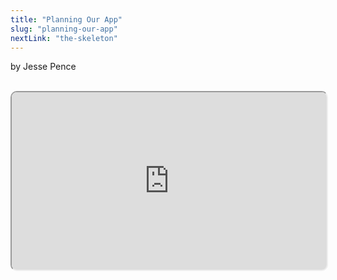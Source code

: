```yaml
---
title: "Planning Our App"
slug: "planning-our-app"
nextLink: "the-skeleton"
---
```



by Jesse Pence

<Cat />

<br />

<iframe
  style="height: fit-content; aspect-ratio: 16/9; width: 100%; border-radius: 10px; shadow: 0 10px 10px 0 rgba(0, 0, 0, 0.2);"
  src="https://www.youtube.com/embed/GOsTR2HrE3A"
  id="ytplayer"
/>

<br />

## **Table of Contents**

<br />

<a href="#introduction">Introduction</a>
<a href="#What-We-Need">What We Need</a>
<a href="#The-Plan">The Plan</a>
<a href="#conclusion">Conclusion</a>

<br />

## **Introduction**

<br />

Alright folks, the time has finally come. We've spent the last six chapters making sure that we understood our tools, and it's time to put them to use. But, every good project needs a planning stage. This is especially true whenever you're not separating your concerns in a reasonable fashion. Since we're only using one file for everything, our app will be a bit of a mess if we don't plan it out.

<br />

If you read my history chapter, you know that a lack of structure was a defining feature of early JavaScript apps. However, my neurotic brain will not allow me to make a complete tragedy of an example, so we're going to be separating everything into React-style functional components very early on. They will simply all be in the same file lumped together.

<br />

Additionally, I could not bring myself to do inline styling. I mean, if I really wanted you to see how bad it could get, I would be using HTML style attributes. But, I'm not that cruel. While everything will be in one file, the CSS and the JavaScript will be organized into their own sections.

<br />

So, in our final chapter without a demo, we will be discussing how we want our app to work, which APIs we will leverage to make that happen, and how we will structure our code to make it all work.

## **What We Need**

<br />

As you saw in the introduction, we will be building a small mock shopping app with two terrible products. It will have a wide variety of features, including:

- Two static pages, "Home" and "About"
- A dynamic page for each product
- A dynamic page for all products
- A dynamic page to show the cart contents
- A cart that persists between page loads
- A theme that persists between page loads
- A reactive search bar that actively filters products

<br />

That's a lot of features to fit into one file! The key will be to focus on one thing at a time, and luckily we will be using the same tools to solve each of these problems. Let's see how each tool we've discussed so far will be essential to our app.

<br />

First, we learned about state management. The cart, the theme, the search bar, even the URL are all things that we will need to keep track of. Because we are using vanilla JavaScript, that means we will have to not only keep track of the state, but also update the DOM whenever the state changes. This is a lot of work, and it's easy to make mistakes.

<br />

Next, we learned about the `location` API. We learned that we can use it to read what is in the address bar. So, we can use it to determine which page to serve the user. However, the `location` just lets us read the URL. We need to be able to update it as well when the user clicks on a link.

<br />

Luckily, we learned about the `history` API as well. This will allow us to both update and listen for changes to the URL. With these two APIs combined, we will have full client-side routing in our app. But, what about the cart and the theme?

<br />

For that, we learned about the `localStorage` API. This will allow us to persist our cart and theme between page loads. This is a very simple API, but it is extremely useful in a single-page app.

<br />

We do still need to worry about how to accomodate search parameters, though. For that, we learned about the `URLSearchParams` API. This will allow us to read and update the search parameters in the URL and filter our products based on the user's search.

<br />

One additional web API that we will be using is the `fetch` API. This will allow us to make requests to our mock database. In our case, we will be using this to get the products for our dynamic pages. Many single page applications use external APIs to populate their content, and we will be no exception. I needed this to be a fetch call so you could see how incorporating external data can be an issue in a single-page app.

<br />

## **The Plan**

<br />

After I've figured out the essential pages, my favorite place to start with a website is the nav-bar. If you know that you will have a layout that will wrap each page, it helps to have that established early. Because the nav-bar is static within our otherwise dynamic app, we can build it first and let everything change around it. We will also build a small footer just to make the navigation more obvious.

<br />

I'll show you the code for those in the next chapter. I want to discuss what comes between them first. This will be the dynamic portion of our app, and we need to find a way to fit everything else inside it. We need a home page, an about page, a products page, a unique page for each product, and a page to hold the contents of the user's cart. The question is: how do we have multiple pages inside one small part of one file?

<br />

The answer is that we won't be building pages at all. Instead, we will be building view templates and using them to populate the main area of the app based on the user's request. We will use the URL, the database, and the contents of localStorage to determine which template and how to populate it.

<br />

So, let's put on our programming hats and think about what we need to build to make this happen. First, we need to build a component that will match the URL to the appropriate view template, apply any user specifications, and then render everything to the DOM. This will be our Router component, and it will be the engine of our app. But, that's useless if we don't have a way of using that component. So, we need to build another component that allows us to navigate between the different view templates while inside the app.

<br />

This will be our Link component. Normally, we would use the `a` tag to navigate to different pages. The problem with this is that clicking on a link will completely reset the page. Even though we will be using `localStorage` to preserve our state, the browser still completely destroys and rebuilds the DOM from scratch. This causes a jarring white flash that single page apps are meant to avoid. Why make a single page app if we're not going to enjoy the benefits?

<br />

This means that we will need to alter the default behavior of our internal navigation links. To do this, we will be marking them with a custom Link class that will prevent the default behavior and instead use our Router component to navigate to the appropriate page. This will allow us to have the best of both worlds: the speed of a single page app and the linkability of a multi-page app. But, how will the router know how to match the path to the appropriate template?

<br />

While we could define everything inside the router component, our app will be unwieldy enough as it is. A common feature in many client-side routing libraries is a central route configuration. This allows us to define all of our routes in one place for easy maintenance. This way, if we need to change a route or add a new one, we don't have to worry about breaking the router as a whole. This will also allow us to keep our Router component small and focused on its job-- which is often the best idea when employing functional programming like we are.

<br />

## **Conclusion**

So, we have a plan. From this point forwards, it's all forward momentum. We will be building our app in a series of small steps, but each one will be slowly building to the end result. In our next chapter, we will build a skeleton for our app so we can start filling in the details.

[^1]: 1:
[^2]: 2:
